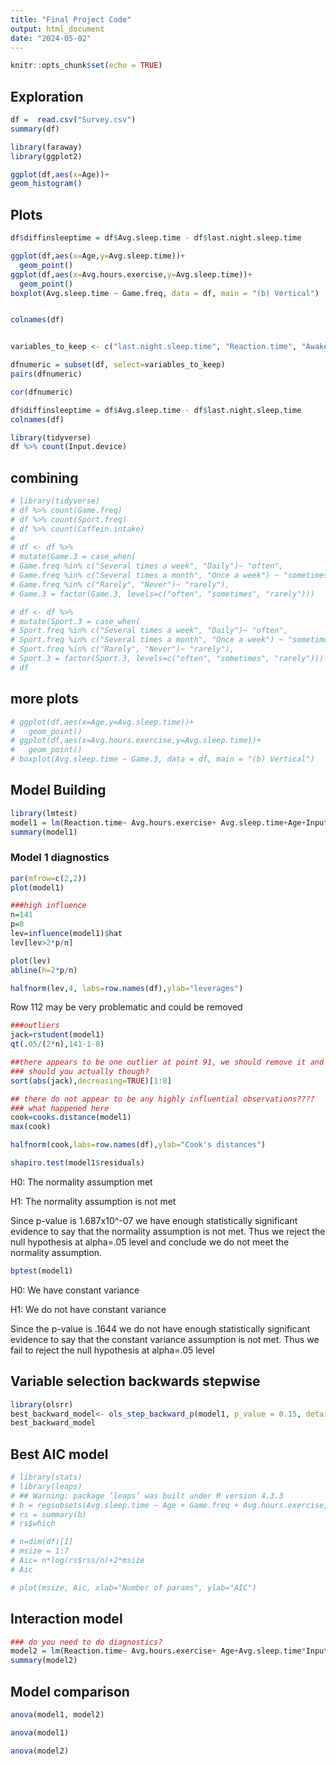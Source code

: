 ```yaml
---
title: "Final Project Code"
output: html_document
date: "2024-05-02"
---
```


```r
knitr::opts_chunk$set(echo = TRUE)
```

## Exploration

```r

df =  read.csv("Survey.csv")
summary(df)

```
  
```r
library(faraway) 
library(ggplot2) 

ggplot(df,aes(x=Age))+
geom_histogram()
```

## Plots


```r
df$diffinsleeptime = df$Avg.sleep.time - df$last.night.sleep.time

ggplot(df,aes(x=Age,y=Avg.sleep.time))+
  geom_point()
ggplot(df,aes(x=Avg.hours.exercise,y=Avg.sleep.time))+
  geom_point()
boxplot(Avg.sleep.time ~ Game.freq, data = df, main = "(b) Vertical")



```


```r

colnames(df)


variables_to_keep <- c("last.night.sleep.time", "Reaction.time", "Awake.hours", "Noise.level", "Avg.hours.exercise","Avg.sleep.time","Age")

dfnumeric = subset(df, select=variables_to_keep)
pairs(dfnumeric)

```
```r
cor(dfnumeric)
```
```r
df$diffinsleeptime = df$Avg.sleep.time - df$last.night.sleep.time
colnames(df)

```
```r
library(tidyverse)
df %>% count(Input.device)
```

## combining
```r
# library(tidyverse)
# df %>% count(Game.freq)
# df %>% count(Sport.freq)
# df %>% count(Caffein.intake)
# 
# df <- df %>%
# mutate(Game.3 = case_when(
# Game.freq %in% c("Several times a week", "Daily")~ "often",
# Game.freq %in% c("Several times a month", "Once a week") ~ "sometimes",
# Game.freq %in% c("Rarely", "Never")~ "rarely"),
# Game.3 = factor(Game.3, levels=c("often", "sometimes", "rarely")))

# df <- df %>%
# mutate(Sport.3 = case_when(
# Sport.freq %in% c("Several times a week", "Daily")~ "often",
# Sport.freq %in% c("Several times a month", "Once a week") ~ "sometimes",
# Sport.freq %in% c("Rarely", "Never")~ "rarely"),
# Sport.3 = factor(Sport.3, levels=c("often", "sometimes", "rarely")))
# df

```

## more plots
```r
# ggplot(df,aes(x=Age,y=Avg.sleep.time))+
#   geom_point()
# ggplot(df,aes(x=Avg.hours.exercise,y=Avg.sleep.time))+
#   geom_point()
# boxplot(Avg.sleep.time ~ Game.3, data = df, main = "(b) Vertical")

```
## Model Building
```r
library(lmtest)
model1 = lm(Reaction.time~ Avg.hours.exercise+ Avg.sleep.time+Age+Input.device,data=df)
summary(model1)

```
### Model 1 diagnostics
```r
par(mfrow=c(2,2))
plot(model1)
```
```r
###high influence
n=141
p=8
lev=influence(model1)$hat
lev[lev>2*p/n]
```
```r
plot(lev)
abline(h=2*p/n)
```
```r
halfnorm(lev,4, labs=row.names(df),ylab="leverages")
```
Row 112 may be very problematic and could be removed
```r
###outliers
jack=rstudent(model1)
qt(.05/(2*n),141-1-8)
```
```r
##there appears to be one outlier at point 91, we should remove it and refit the model
### should you actually though?
sort(abs(jack),decreasing=TRUE)[1:8]
```


```r
## there do not appear to be any highly influential observations????
### what happened here
cook=cooks.distance(model1)
max(cook)
```
```r
halfnorm(cook,labs=row.names(df),ylab="Cook's distances")
```

```r
shapiro.test(model1$residuals)
```
H0: The normality assumption met

H1: The normality assumption is not met


Since p-value is 1.687x10^-07 we have enough statistically significant evidence to say that the normality assumption is not met. Thus we reject the null hypothesis at alpha=.05 level and conclude we do not meet the normality assumption.

```r
bptest(model1)
```
H0: We have constant variance

H1: We do not have constant variance

Since the p-value is .1644 we do not have enough statistically significant evidence to say that the constant variance assumption is not met. Thus we fail to reject the null hypothesis at alpha=.05 level

## Variable selection backwards stepwise
```r
library(olsrr)
best_backward_model<- ols_step_backward_p(model1, p_value = 0.15, details = FALSE)
best_backward_model
```

## Best AIC model
```r
# library(stats)
# library(leaps)
# ## Warning: package ’leaps’ was built under R version 4.3.3
# b = regsubsets(Avg.sleep.time ~ Age + Game.freq + Avg.hours.exercise, data = df)
# rs = summary(b)
# rs$which
```

```r
# n=dim(df)[1]
# msize = 1:7
# Aic= n*log(rs$rss/n)+2*msize
# Aic
```

```r
# plot(msize, Aic, xlab="Number of params", ylab="AIC")
```


## Interaction model

```r
### do you need to do diagnostics?
model2 = lm(Reaction.time~ Avg.hours.exercise+ Age+Avg.sleep.time*Input.device,data=df)
summary(model2)
```

## Model comparison

```r
anova(model1, model2)
```
```r
anova(model1)
```
```r
anova(model2)
```





